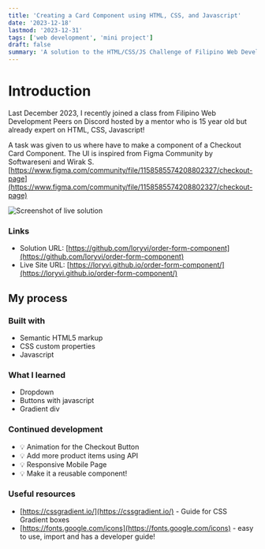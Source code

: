 ```yaml
---
title: 'Creating a Card Component using HTML, CSS, and Javascript'
date: '2023-12-18'
lastmod: '2023-12-31'
tags: ['web development', 'mini project']
draft: false
summary: 'A solution to the HTML/CSS/JS Challenge of Filipino Web Development Peers.'
---
```


# Introduction

Last December 2023, I recently joined a class from Filipino Web Development Peers on Discord hosted by a mentor who is 15 year old but already expert on HTML, CSS, Javascript!

A task was given to us where have to make a component of a Checkout Card Component.
The UI is inspired from Figma Community by Softwareseni and Wirak S. [https://www.figma.com/community/file/1158585574208802327/checkout-page](https://www.figma.com/community/file/1158585574208802327/checkout-page)

![Screenshot of live solution](https://raw.githubusercontent.com/loryvi/qr-code-component/master/images/screenshot.png)

### Links

- Solution URL: [https://github.com/loryvi/order-form-component](https://github.com/loryvi/order-form-component)
- Live Site URL: [https://loryvi.github.io/order-form-component/](https://loryvi.github.io/order-form-component/)

## My process

### Built with

- Semantic HTML5 markup
- CSS custom properties
- Javascript

### What I learned

- Dropdown
- Buttons with javascript
- Gradient div

### Continued development

- :bulb: Animation for the Checkout Button
- :bulb: Add more product items using API
- :bulb: Responsive Mobile Page
- :bulb: Make it a reusable component!

### Useful resources

- [https://cssgradient.io/](https://cssgradient.io/) - Guide for CSS Gradient boxes
- [https://fonts.google.com/icons](https://fonts.google.com/icons) - easy to use, import and has a developer guide!
